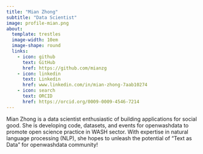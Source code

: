 ```yaml
---
title: "Mian Zhong"
subtitle: "Data Scientist"
image: profile-mian.png
about:
  template: trestles
  image-width: 10em
  image-shape: round
  links:
    - icon: github
      text: GitHub
      href: https://github.com/mianzg
    - icon: linkedin
      text: Linkedin
      href: www.linkedin.com/in/mian-zhong-7aab10274
    - icon: search
      text: ORCID
      href: https://orcid.org/0009-0009-4546-7214
---
```


Mian Zhong is a data scientist enthusiastic of building applications for social good. She is developing code, datasets, and events for openwashdata to promote open science practice in WASH sector. With expertise in natural language processing (NLP), she hopes to unleash the potential of "Text as Data" for openwashdata community! 